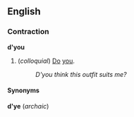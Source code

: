 ==English==
===Contraction===
'''d'you'''

#(''colloquial'') [[Do]] [[you]].
#:''D'you think this outfit suits me?''

====Synonyms====
'''d'ye''' (''archaic'')